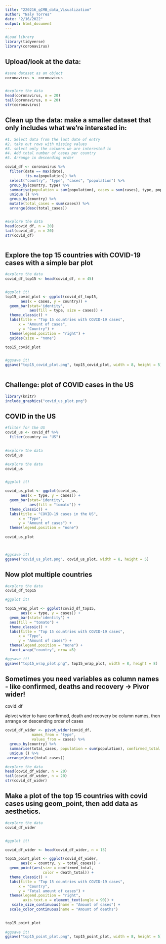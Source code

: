 ```yaml
---
title: "220216_qCMB_data_Visualization"
author: "Naly Torres"
date: "2/16/2022"
output: html_document
---
```


```r
#Load library
library(tidyverse)
library(coronavirus)
```


## Upload/look at the data:
```r
#save dataset as an object
coronavirus <- coronavirus


#explore the data
head(coronavirus, n = 20)
tail(coronavirus, n = 20)
str(coronavirus)

```


## Clean up the data: make a smaller dataset that only includes what we're interested in:
```r

#1. Select data from the last date of entry
#2. take out rows with missing values
#3. select only the columns we are interested in
#4. Add total number of cases per country
#5. Arrange in descending order

covid_df <- coronavirus %>% 
  filter(date == max(date),
         !is.na(population)) %>%
  select("country", "type", "cases", "population") %>%
  group_by(country, type) %>%
  summarise(population = sum(population), cases = sum(cases), type, population) %>%
  unique () %>%
  group_by(country) %>%
  mutate(total_cases = sum(cases)) %>%
  arrange(desc(total_cases))


#explore the data
head(covid_df, n = 20)
tail(covid_df, n = 20)
str(covid_df)



```



## Explore the top 15 countries with COVID-19 cases with a simple bar plot
```r
#explore the data
covid_df_top15 <- head(covid_df, n = 45)


#ggplot it!
top15_covid_plot <- ggplot(covid_df_top15,
       aes(x = cases, y = country)) +
  geom_bar(stat='identity',
           aes(fill = type, size = cases)) +
  theme_classic() +
  labs(title = "Top 15 countries with COVID-19 cases",
      x = "Amount of cases",
      y = "Country") +
  theme(legend.position = "right") +
  guides(size = "none")

top15_covid_plot 


#ggsave it!
ggsave("top15_covid_plot.png", top15_covid_plot, width = 8, height = 5)
            

```


## Challenge: plot of COVID cases in the US
```r

library(knitr)
include_graphics("covid_us_plot.png")
```


## COVID in the US
```r

#filter for the US
covid_us <- covid_df %>%
  filter(country == "US")
  

#explore the data
covid_us

```



```r

#explore the data
covid_us


#ggplot it!

covid_us_plot <- ggplot(covid_us,
       aes(x = type, y = cases)) +
  geom_bar(stat='identity',
           aes(fill = "tomato")) +
  theme_classic() +
  labs(title = "COVID-19 cases in the US",
      x = "Type",
      y = "Amount of cases") +
  theme(legend.position = "none")
    
covid_us_plot   



#ggsave it!
ggsave("covid_us_plot.png", covid_us_plot, width = 8, height = 5)

```


## Now plot multiple countries
```r
#explore the data
covid_df_top15

#ggplot it!

top15_wrap_plot <- ggplot(covid_df_top15,
       aes(x = type, y = cases)) +
  geom_bar(stat='identity') +
  aes(fill = "tomato") +
  theme_classic() +
  labs(title = "Top 15 countries with COVID-19 cases",
      x = "Type",
      y = "Amount of cases") +
  theme(legend.position = "none") +
  facet_wrap("country", nrow =5)

#ggsave it!
ggsave("top15_wrap_plot.png", top15_wrap_plot, width = 8, height = 8)
```


################

## Sometimes you need variables as column names - like confirmed, deaths and recovery -> Pivor wider!

covid_df

#pivot wider to have confirmed, death and recovery be column names, then arrange on descending order of cases

```r

covid_df_wider <- pivot_wider(covid_df,
            names_from = "type",
            values_from = cases) %>%
  group_by(country) %>% 
  summarise(total_cases, population = sum(population), confirmed_total = sum(confirmed), death_total = sum(death), recovery_total = sum(recovery)) %>% 
  unique () %>%
 arrange(desc(total_cases))

#explore the data
head(covid_df_wider, n = 20)
tail(covid_df_wider, n = 20)
str(covid_df_wider)


```

## Make a plot of the top 15 countries with covid cases using geom_point, then add data as aesthetics.
```r
#explore the data
covid_df_wider


#ggplot it!

covid_df_wider <- head(covid_df_wider, n = 15)

top15_point_plot <- ggplot(covid_df_wider,
       aes(x = country, y = total_cases)) +
  geom_point(aes(size = confirmed_total,
                 color = death_total)) +
  theme_classic() +
  labs(title = "Top 15 countries with COVID-19 cases",
      x = "Country",
      y = "Total amount of cases") +
  theme(legend.position = "right",
        axis.text.x = element_text(angle = 90)) +
   scale_size_continuous(name = "Amount of cases") +
  scale_color_continuous(name = "Amount of deaths")

  
top15_point_plot
   
#ggsave it!
ggsave("top15_point_plot.png", top15_point_plot, width = 8, height = 5)
            
```







